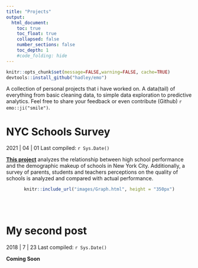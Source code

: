 ```yaml
---
title: "Projects"
output:
  html_document:
    toc: true
    toc_float: true
    collapsed: false
    number_sections: false
    toc_depth: 1
    #code_folding: hide
---
```


```r
knitr::opts_chunk$set(message=FALSE,warning=FALSE, cache=TRUE)
devtools::install_github("hadley/emo")
```  
 
A collection of personal projects that i have worked on. A data(tail) of everything from basic cleaning data, to simple data exploration to predictive analytics. Feel free to share your feedback or even contribute (Github) `r emo::ji("smile")`.


# NYC Schools Survey

2021 | 04 | 01 Last compiled: `r Sys.Date()`

[**This project**](https://rickyboshe.github.io/NYC-Schools/) analyzes the relationship between high school performance and the demographic makeup of schools in New York City. Additionally, a survey of parents, students and teachers perceptions on the quality of schools is analyzed and compared with actual performance. 

<center>
```r
knitr::include_url("images/Graph.html", height = "350px")
```
</center>

<br><br>

# My second post 

2018 | 7 | 23 Last compiled: `r Sys.Date()`


**Coming Soon**

